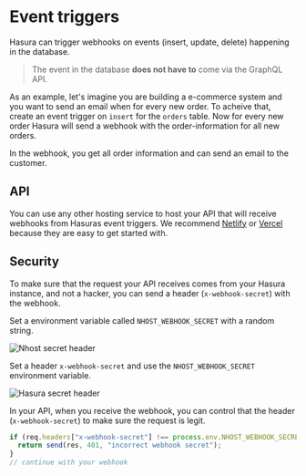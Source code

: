 # Event triggers

Hasura can trigger webhooks on events (insert, update, delete) happening in the database.

> The event in the database **does not have to** come via the GraphQL API.

As an example, let's imagine you are building a e-commerce system and you want to send an email when for every new order. To acheive that, create an event trigger on `insert` for the `orders` table. Now for every new order Hasura will send a webhook with the order-information for all new orders.

In the webhook, you get all order information and can send an email to the customer.

## API

You can use any other hosting service to host your API that will receive webhooks from Hasuras event triggers. We recommend [Netlify](http://netlify.com/) or [Vercel](https://vercel.com/) because they are easy to get started with.

## Security

To make sure that the request your API receives comes from your Hasura instance, and not a hacker, you can send a header (`x-webhook-secret`) with the webhook.

Set a environment variable called `NHOST_WEBHOOK_SECRET` with a random string.

![Nhost secret header](/images/hasura/env-var-secret-header.png)

Set a header `x-webhook-secret` and use the `NHOST_WEBHOOK_SECRET` environment variable.

![Hasura secret header](/images/hasura/hasura-set-webhook-secret.png)

In your API, when you receive the webhook, you can control that the header (`x-webhook-secret`) to make sure the request is legit.

```js
if (req.headers["x-webhook-secret"] !== process.env.NHOST_WEBHOOK_SECRET) {
  return send(res, 401, "incorrect webhook secret");
}
// continue with your webhook
```
